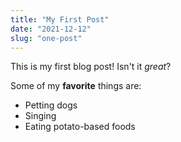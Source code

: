 ```yaml
---
title: "My First Post"
date: "2021-12-12"
slug: "one-post"
---
```


This is my first blog post! Isn't it *great*?

Some of my **favorite** things are:

* Petting dogs
* Singing
* Eating potato-based foods